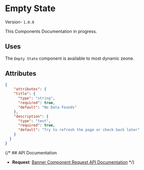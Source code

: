 


# Empty State
Version- `1.0.0`

<Callout type="info" emoji="ℹ️">
This Components Documentation in progress.
</Callout>

## Uses
The `Empty State` component is available to most dynamic zeone. 


## Attributes

```json
{
    "attributes": {
    "title": {
      "type": "string",
      "required": true,
      "default": "No Data Founds"
    },
    "description": {
      "type": "text",
      "required": true,
      "default": "Try to refresh the page or check back later"
    }
  }
}
```

{/* ## API Documentation

- **Request**: [Banner Component Request API Documentation](#) */}
